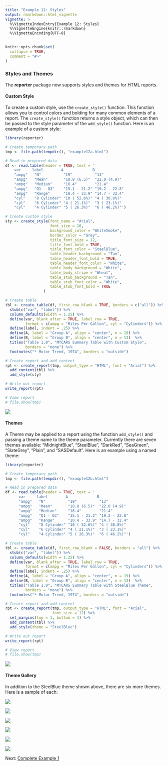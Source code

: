 ```yaml
---
title: "Example 12: Styles"
output: rmarkdown::html_vignette
vignette: >
  %\VignetteIndexEntry{Example 12: Styles}
  %\VignetteEngine{knitr::rmarkdown}
  %\VignetteEncoding{UTF-8}
---
```


```r
knitr::opts_chunk$set(
  collapse = TRUE,
  comment = "#>"
)
```

### Styles and Themes

The **reporter** package now supports styles and themes for HTML reports.


#### Custom Style
To create a custom style, use the `create_style()` function.  This function
allows you to control colors and bolding for many common elements of a report. 
The `create_style()` function returns a style object, which can then
be passed to the style parameter of the `add_style()` function.  Here 
is an example of a custom style:

```r
library(reporter)

# Create temporary path
tmp <- file.path(tempdir(), "example12a.html")

# Read in prepared data
df <- read.table(header = TRUE, text = '
    var     label        A             B          
    "ampg"   "N"          "19"          "13"         
    "ampg"   "Mean"       "18.8 (6.5)"  "22.0 (4.9)" 
    "ampg"   "Median"     "16.4"        "21.4"       
    "ampg"   "Q1 - Q3"    "15.1 - 21.2" "19.2 - 22.8"
    "ampg"   "Range"      "10.4 - 33.9" "14.7 - 32.4"
    "cyl"    "8 Cylinder" "10 ( 52.6%)" "4 ( 30.8%)" 
    "cyl"    "6 Cylinder" "4 ( 21.1%)"  "3 ( 23.1%)" 
    "cyl"    "4 Cylinder" "5 ( 26.3%)"  "6 ( 46.2%)"')

# Create custom style
sty <- create_style(font_name = "Arial",
                    font_size = 10,
                    background_color = "WhiteSmoke",
                    border_color = "Grey",
                    title_font_size = 12,
                    title_font_bold = TRUE,
                    title_font_color = "SteelBlue",
                    table_header_background = "Tan",
                    table_header_font_bold = TRUE,
                    table_header_font_color = "White",
                    table_body_background = "White",
                    table_body_stripe = "Wheat",
                    table_stub_background = "Tan",
                    table_stub_font_color = "White",
                    table_stub_font_bold = TRUE
                 )

# Create table
tbl <- create_table(df, first_row_blank = TRUE, borders = c("all")) %>% 
  stub(c("var", "label")) %>% 
  column_defaults(width = 1.25) %>% 
  define(var, blank_after = TRUE, label_row = TRUE, 
         format = c(ampg = "Miles Per Gallon", cyl = "Cylinders")) %>% 
  define(label, indent = .25) %>% 
  define(A, label = "Group A", align = "center", n = 19) %>% 
  define(B, label = "Group B", align = "center", n = 13)  %>% 
  titles("Table 1.0", "MTCARS Summary Table with Custom Style", 
         borders = "none") %>% 
  footnotes("* Motor Trend, 1974", borders = "outside")

# Create report and add content
rpt <- create_report(tmp, output_type = "HTML", font = "Arial") %>% 
  add_content(tbl) %>% 
  add_style(sty)

# Write out report
write_report(rpt)

# View report
# file.show(tmp)

```
<img src="../man/images/example12a.png"/>


#### Themes
A Theme may be applied to a report using the function `add_style()` 
and passing a theme name to the theme parameter.  Currently there are
seven themes available: "MidnightBlue", "SteelBlue", 
"DarkRed", "SeaGreen", "SlateGrey", "Plain", and "SASDefault".  Here is 
an example using a named theme:

```r
library(reporter)

# Create temporary path
tmp <- file.path(tempdir(), "example12b.html")

# Read in prepared data
df <- read.table(header = TRUE, text = '
      var     label        A             B          
      "ampg"   "N"          "19"          "13"         
      "ampg"   "Mean"       "18.8 (6.5)"  "22.0 (4.9)" 
      "ampg"   "Median"     "16.4"        "21.4"       
      "ampg"   "Q1 - Q3"    "15.1 - 21.2" "19.2 - 22.8"
      "ampg"   "Range"      "10.4 - 33.9" "14.7 - 32.4"
      "cyl"    "8 Cylinder" "10 ( 52.6%)" "4 ( 30.8%)" 
      "cyl"    "6 Cylinder" "4 ( 21.1%)"  "3 ( 23.1%)" 
      "cyl"    "4 Cylinder" "5 ( 26.3%)"  "6 ( 46.2%)"')

# Create table
tbl <- create_table(df, first_row_blank = FALSE, borders = "all") %>% 
  stub(c("var", "label")) %>% 
  column_defaults(width = 1.25) %>% 
  define(var, blank_after = TRUE, label_row = TRUE, 
         format = c(ampg = "Miles Per Gallon", cyl = "Cylinders")) %>% 
  define(label, indent = .25) %>% 
  define(A, label = "Group A", align = "center", n = 19) %>% 
  define(B, label = "Group B", align = "center", n = 13)  %>% 
  titles("Table 1.0", "MTCARS Summary Table with SteelBlue Theme", 
         borders = "none") %>% 
  footnotes("* Motor Trend, 1974", borders = "outside")

# Create report and add content
rpt <- create_report(tmp, output_type = "HTML", font = "Arial", 
                     font_size = 12) %>% 
  set_margins(top = 1, bottom = 1) %>%
  add_content(tbl) %>% 
  add_style(theme = "SteelBlue")

# Write out report
write_report(rpt)

# View report
# file.show(tmp)

```

<img src="../man/images/example12b.png"/>

#### Theme Gallery
In addition to the SteelBlue theme shown above, there are six more themes.
Here is a sample of each:

<img src="../man/images/example12c.png"/>

<img src="../man/images/example12d.png"/>

<img src="../man/images/example12e.png"/>

<img src="../man/images/example12f.png"/>

<img src="../man/images/example12g.png"/>

<img src="../man/images/example12h.png"/>


Next: [Complete Example 1](reporter-example1.html)
